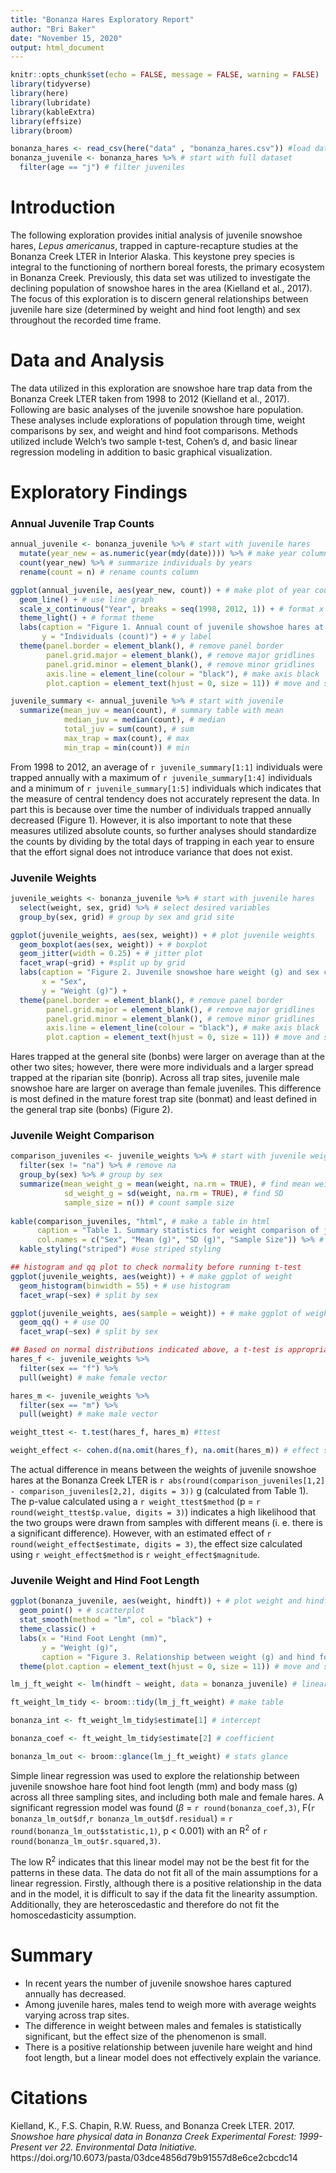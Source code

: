 ```yaml
---
title: "Bonanza Hares Exploratory Report"
author: "Bri Baker"
date: "November 15, 2020"
output: html_document
---
```


```r
knitr::opts_chunk$set(echo = FALSE, message = FALSE, warning = FALSE)
library(tidyverse)
library(here)
library(lubridate)
library(kableExtra)
library(effsize)
library(broom)
```


```r
bonanza_hares <- read_csv(here("data" , "bonanza_hares.csv")) #load data
bonanza_juvenile <- bonanza_hares %>% # start with full dataset
  filter(age == "j") # filter juveniles
```

# Introduction

  The following exploration provides initial analysis of juvenile snowshoe hares, *Lepus americanus*, trapped in capture-recapture studies at the Bonanza Creek LTER in Interior Alaska. This keystone prey species is integral to the functioning of northern boreal forests, the primary ecosystem in Bonanza Creek. Previously, this data set was utilized to investigate the declining population of snowshoe hares in the area (Kielland et al., 2017). The focus of this exploration is to discern general relationships between juvenile hare size (determined by weight and hind foot length) and sex throughout the recorded time frame. 


# Data and Analysis

  The data utilized in this exploration are snowshoe hare trap data from the Bonanza Creek LTER taken from 1998 to 2012 (Kielland et al., 2017). Following are basic analyses of the juvenile snowshoe hare population. These analyses include explorations of population through time, weight comparisons by sex, and weight and hind foot comparisons. Methods utilized include Welch's two sample t-test, Cohen's d, and basic linear regression modeling in addition to basic graphical visualization.
  


# Exploratory Findings


### Annual Juvenile Trap Counts

```r
annual_juvenile <- bonanza_juvenile %>% # start with juvenile hares
  mutate(year_new = as.numeric(year(mdy(date)))) %>% # make year column as a number
  count(year_new) %>% # summarize individuals by years
  rename(count = n) # rename counts column

ggplot(annual_juvenile, aes(year_new, count)) + # make plot of year counts
  geom_line() + # use line graph
  scale_x_continuous("Year", breaks = seq(1998, 2012, 1)) + # format x axis
  theme_light() + # format theme
  labs(caption = "Figure 1. Annual count of juvenile showshoe hares at Bonanza LTER. Includes absoulte count \n of individuals per year." , # title
       y = "Individuals (count)") + # y label
  theme(panel.border = element_blank(), # remove panel border
        panel.grid.major = element_blank(), # remove major gridlines
        panel.grid.minor = element_blank(), # remove minor gridlines
        axis.line = element_line(colour = "black"), # make axis black
        plot.caption = element_text(hjust = 0, size = 11)) # move and size figure caption

juvenile_summary <- annual_juvenile %>% # start with juvenile
  summarize(mean_juv = mean(count), # summary table with mean
            median_juv = median(count), # median
            total_juv = sum(count), # sum
            max_trap = max(count), # max
            min_trap = min(count)) # min

```


  From 1998 to 2012, an average of `r juvenile_summary[1:1]` individuals were trapped annually with a maximum of `r juvenile_summary[1:4]` individuals and a minimum of `r juvenile_summary[1:5]` individuals which indicates that the measure of central tendency does not accurately represent the data. In part this is because over time the number of individuals trapped annually decreased (Figure 1). However, it is also important to note that these measures utilized absolute counts, so further analyses should standardize the counts by dividing by the total days of trapping in each year to ensure that the effort signal does not introduce variance that does not exist. 



### Juvenile Weights

```r
juvenile_weights <- bonanza_juvenile %>% # start with juvenile hares
  select(weight, sex, grid) %>% # select desired variables
  group_by(sex, grid) # group by sex and grid site

ggplot(juvenile_weights, aes(sex, weight)) + # plot juvenile weights
  geom_boxplot(aes(sex, weight)) + # boxplot
  geom_jitter(width = 0.25) + # jitter plot
  facet_wrap(~grid) + #split up by grid
  labs(caption = "Figure 2. Juvenile snowshoe hare weight (g) and sex comparison by site. Exloration includes \n individuals not identified by sex. Sites are seperated by trapping grid: bonbs (general trapping \n site), bonmat (traps set in mature forest), and bonrip (traps set in riparian flood zone). Points \n indicate individuals trapped.", 
       x = "Sex",
       y = "Weight (g)") +
  theme(panel.border = element_blank(), # remove panel border
        panel.grid.major = element_blank(), # remove major gridlines
        panel.grid.minor = element_blank(), # remove minor gridlines
        axis.line = element_line(colour = "black"), # make axis black
        plot.caption = element_text(hjust = 0, size = 11)) # move and size figure caption


```


  Hares trapped at the general site (bonbs) were larger on average than at the other two sites; however, there were more individuals and a larger spread trapped at the riparian site (bonrip). Across all trap sites, juvenile male snowshoe hare are larger on average than female juveniles. This difference is most defined in the mature forest trap site (bonmat) and least defined in the general trap site (bonbs) (Figure 2). 


### Juvenile Weight Comparison


```r
comparison_juveniles <- juvenile_weights %>% # start with juvenile weights
  filter(sex != "na") %>% # remove na
  group_by(sex) %>% # group by sex
  summarize(mean_weight_g = mean(weight, na.rm = TRUE), # find mean weight
            sd_weight_g = sd(weight, na.rm = TRUE), # find SD
            sample_size = n()) # count sample size
  
kable(comparison_juveniles, "html", # make a table in html
      caption = "Table 1. Summary statistics for weight comparison of juvenile snowshoe hare at Bonanza Creek LTER.",
      col.names = c("Sex", "Mean (g)", "SD (g)", "Sample Size")) %>% # rename columns
  kable_styling("striped") #use striped styling
```

```r
## histogram and qq plot to check normality before running t-test
ggplot(juvenile_weights, aes(weight)) + # make ggplot of weight
  geom_histogram(binwidth = 55) + # use histogram
  facet_wrap(~sex) # split by sex

ggplot(juvenile_weights, aes(sample = weight)) + # make ggplot of weight
  geom_qq() + # use QQ
  facet_wrap(~sex) # split by sex

## Based on normal distributions indicated above, a t-test is appropriate
hares_f <- juvenile_weights %>% 
  filter(sex == "f") %>% 
  pull(weight) # make female vector

hares_m <- juvenile_weights %>% 
  filter(sex == "m") %>% 
  pull(weight) # make male vector

weight_ttest <- t.test(hares_f, hares_m) #ttest

weight_effect <- cohen.d(na.omit(hares_f), na.omit(hares_m)) # effect size


```

  The actual difference in means between the weights of juvenile snowshoe hares at the Bonanza Creek LTER is `r abs(round(comparison_juveniles[1,2] - comparison_juveniles[2,2], digits = 3))` g (calculated from Table 1). The p-value calculated using a `r weight_ttest$method` (p = `r round(weight_ttest$p.value, digits = 3)`) indicates a high likelihood that the two groups were drawn from samples with different means (i. e. there is a significant difference). However, with an estimated effect of `r round(weight_effect$estimate, digits = 3)`, the effect size calculated using `r weight_effect$method` is `r weight_effect$magnitude`.



### Juvenile Weight and Hind Foot Length

```r
ggplot(bonanza_juvenile, aes(weight, hindft)) + # plot weight and hindft
  geom_point() + # scatterplot
  stat_smooth(method = "lm", col = "black") +
  theme_classic() +
  labs(x = "Hind Foot Lenght (mm)",
       y = "Weight (g)",
       caption = "Figure 3. Relationship between weight (g) and hind foot lenght (mm) of juvenile snowshoe hares \n with results of linear regression model.") +
  theme(plot.caption = element_text(hjust = 0, size = 11)) # move and size figure caption
```

```r
lm_j_ft_weight <- lm(hindft ~ weight, data = bonanza_juvenile) # linear model

ft_weight_lm_tidy <- broom::tidy(lm_j_ft_weight) # make table

bonanza_int <- ft_weight_lm_tidy$estimate[1] # intercept

bonanza_coef <- ft_weight_lm_tidy$estimate[2] # coefficient

bonanza_lm_out <- broom::glance(lm_j_ft_weight) # stats glance

```


  Simple linear regression was used to explore the relationship between juvenile snowshoe hare foot hind foot length (mm) and body mass (g) across all three sampling sites, and including both male and female hares. A significant regression model was found ($\beta$ = `r round(bonanza_coef,3)`, F(`r bonanza_lm_out$df`,`r bonanza_lm_out$df.residual`) = `r round(bonanza_lm_out$statistic,1)`, p < 0.001) with an R^2^ of `r round(bonanza_lm_out$r.squared,3)`.

  The low R^2^ indicates that this linear model may not be the best fit for the patterns in these data. The data do not fit all of the main assumptions for a linear regression. Firstly, although there is a positive relationship in the data and in the model, it is difficult to say if the data fit the linearity assumption. Additionally, they are heteroscedastic and therefore do not fit the homoscedasticity assumption. 



# Summary

* In recent years the number of juvenile snowshoe hares captured annually has decreased. 
* Among juvenile hares, males tend to weigh more with average weights varying across trap sites. 
* The difference in weight between males and females is statistically significant, but the effect size of the phenomenon is small.
* There is a positive relationship between juvenile hare weight and hind foot length, but a linear model does not effectively explain the variance.



# Citations


Kielland, K., F.S. Chapin, R.W. Ruess, and Bonanza Creek LTER. 2017. *Snowshoe hare physical data in Bonanza Creek Experimental Forest: 1999-Present ver 22. Environmental Data Initiative.* https://doi.org/10.6073/pasta/03dce4856d79b91557d8e6ce2cbcdc14

